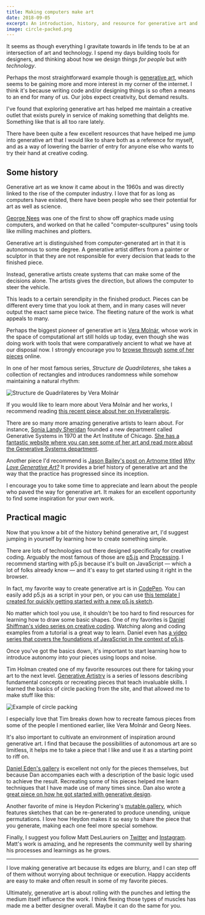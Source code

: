 ```yaml
---
title: Making computers make art
date: 2018-09-05
excerpt: An introduction, history, and resource for generative art and creative coding.
image: circle-packed.png
---
```


It seems as though everything I gravitate towards in life tends to be at an intersection of art and technology. I spend my days building tools for designers, and thinking about how we design things _for people_ but _with technology_.

Perhaps the most straightforward example though is [generative art](https://en.wikipedia.org/wiki/Generative_art), which seems to be gaining more and more interest in my corner of the internet. I think it's because writing code and/or designing things is so often a means to an end for many of us. Our jobs expect creativity, but demand results.

I've found that exploring generative art has helped me maintain a creative outlet that exists purely in service of making something that delights me. Something like that is all too rare lately.

There have been quite a few excellent resources that have helped me jump into generative art that I would like to share both as a reference for myself, and as a way of lowering the barrier of entry for anyone else who wants to try their hand at creative coding.

## Some history

Generative art as we know it came about in the 1960s and was directly linked to the rise of the computer industry. I love that for as long as computers have existed, there have been people who see their potential for art as well as science.

[George Nees](https://en.wikipedia.org/wiki/Georg_Nees) was one of the first to show off graphics made using computers, and worked on that he called "computer-scultpures" using tools like milling machines and plotters.

Generative art is distinguished from computer-generated art in that it is autonomous to some degree. A generative artist differs from a painter or sculptor in that they are not responsible for every decision that leads to the finished piece.

Instead, generative artists create systems that can make some of the decisions alone. The artists gives the direction, but allows the computer to steer the vehicle.

This leads to a certain serendipity in the finished product. Pieces can be different every time that you look at them, and in many cases will never output the exact same piece twice. The fleeting nature of the work is what appeals to many.

Perhaps the biggest pioneer of generative art is [Vera Molnár](https://en.wikipedia.org/wiki/Vera_Molnár), whose work in the space of computational art still holds up today, even though she was doing work with tools that were comparatively ancient to what we have at our disposal now. I strongly encourage you to [browse through](https://www.artsy.net/artist/vera-molnar-1) [some of her pieces](http://www.artnet.com/artists/vera-molnar/) online.

In one of her most famous series, _Structure de Quadrilateres_, she takes a collection of rectangles and introduces randomness while somehow maintaining a natural rhythm:

![Structure de Quadrilateres by Vera Molnár](molnar.jpg)

If you would like to learn more about Vera Molnár and her works, I recommend reading [this recent piece about her on Hyperallergic](https://hyperallergic.com/437834/vera-molnar-drawings-1949-1986-senior-and-shopmaker-gallery-2018/).

There are so many more amazing generative artists to learn about. For instance, [Sonia Landy Sheridan](https://en.wikipedia.org/wiki/Sonia_Landy_Sheridan) founded a new department called Generative Systems in 1970 at the Art Institute of Chicago. [She has a fantastic website where you can see some of her art and read more about the Generative Systems department](http://sonart.org).

Another piece I'd recommend is [Jason Bailey's post on Artnome titled](https://www.artnome.com/news/2018/8/8/why-love-generative-art) [_Why Love Generative Art?_](https://www.artnome.com/news/2018/8/8/why-love-generative-art) It provides a brief history of generative art and the way that the practice has progressed since its inception.

I encourage you to take some time to appreciate and learn about the people who paved the way for generative art. It makes for an excellent opportunity to find some inspiration for your own work.

## Practical magic

Now that you know a bit of the history behind generative art, I'd suggest jumping in yourself by learning how to create something simple.

There are lots of technologies out there designed specifically for creative coding. Arguably the most famous of those are [p5.js](https://p5js.org) and [Processing](https://www.processing.org). I recommend starting with p5.js because it's built on JavaScript — which a lot of folks already know — and it's easy to get started using it right in the browser.

In fact, my favorite way to create generative art is in [CodePen](https://codepen.io). You can easily add p5.js as a script in your pen, or you can use [this template I created for quickly getting started with a new p5.js sketch](https://codepen.io/chasemccoy/pen/ejexMV).

No matter which tool you use, it shouldn't be too hard to find resources for learning how to draw some basic shapes. One of my favorites is [Daniel Shiffman's video series on creative coding](https://shiffman.net/videos/). Watching along and coding examples from a tutorial is a great way to learn. Daniel even has [a video series that covers the foundations of JavaScript in the context of p5.js](http://youtube.com/playlist?list=PLRqwX-V7Uu6Zy51Q-x9tMWIv9cueOFTFA).

Once you've got the basics down, it's important to start learning how to introduce autonomy into your pieces using loops and noise.

Tim Holman created one of my favorite resources out there for taking your art to the next level. [Generative Artistry](https://generativeartistry.com) is a series of lessons describing fundamental concepts or recreating pieces that teach invaluable skills. I learned the basics of circle packing from the site, and that allowed me to make stuff like this:

![Example of circle packing](circle-packed.png)

I especially love that Tim breaks down how to recreate famous pieces from some of the people I mentioned earlier, like Vera Molnár and Georg Nees.

It's also important to cultivate an environment of inspiration around generative art. I find that because the possibilities of autonomous art are so limitless, it helps me to take a piece that I like and use it as a starting point to riff on.

[Daniel Eden's gallery](https://art.daneden.me) is excellent not only for the pieces themselves, but because Dan accompanies each with a description of the basic logic used to achieve the result. Recreating some of his pieces helped me learn techniques that I have made use of many times since. Dan also wrote [a great piece on how he got started with generative design](https://daneden.me/2016/11/02/drawing-with-numbers/).

Another favorite of mine is Heydon Pickering's [mutable.gallery](https://mutable.gallery), which features sketches that can be re-generated to produce unending, unique permutations. I love how Heydon makes it so easy to share the piece that you generate, making each one feel more special somehow.

Finally, I suggest you follow Matt DesLauriers on [Twitter](https://twitter.com/mattdesl) and [Instagram](https://www.instagram.com/mattdesl_art/). Matt's work is amazing, and he represents the community well by sharing his processes and learnings as he grows.

* * *

I love making generative art because its edges are blurry, and I can step off of them without worrying about technique or execution. Happy accidents are easy to make and often result in some of my favorite pieces.

Ultimately, generative art is about rolling with the punches and letting the medium itself influence the work. I think flexing those types of muscles has made me a better designer overall. Maybe it can do the same for you.
